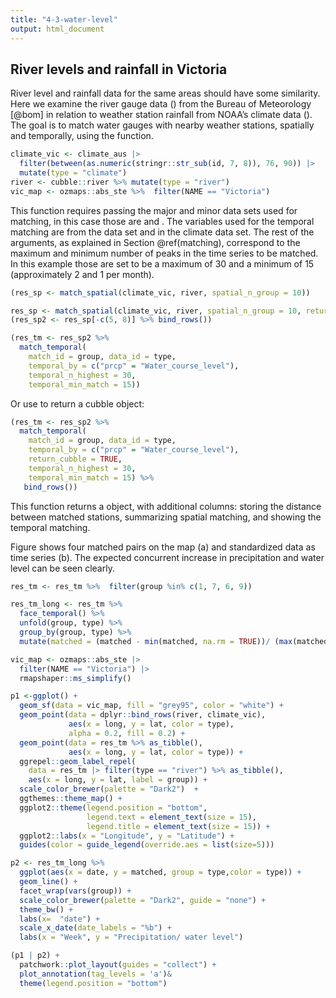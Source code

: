 ```yaml
---
title: "4-3-water-level"
output: html_document
---
```


## River levels and rainfall in Victoria

River level and rainfall data for the same areas should have some similarity. Here we examine the river gauge data (\code{Water_course_level}) from the Bureau of Meteorology [@bom] in relation to weather station rainfall from NOAA's climate data (\code{climate}). The goal is to match water gauges with nearby weather stations, spatially and temporally, using the \code{match_sites()} function.
<!--The Bureau of Meteorology collects [water data](http://www.bom.gov.au/metadata/catalogue/19115/ANZCW0503900528?template=full) from river gauges. The collected variables include: electrical conductivity, turbidity, watercourse discharge, watercourse level, and water temperature. We expect that the water level should be related to the precipitation available from climate data, since rainfall will raise the water level in the river. Figure \ref{fig:matching-map} shows the location of available weather stations and water gauges in Victoria, and we will try to match water gauges with nearby weather stations, taking into account both spatial and temporal information from 2020.-->

```r
climate_vic <- climate_aus |>
  filter(between(as.numeric(stringr::str_sub(id, 7, 8)), 76, 90)) |>
  mutate(type = "climate")
river <- cubble::river %>% mutate(type = "river") 
vic_map <- ozmaps::abs_ste %>%  filter(NAME == "Victoria")
```

This function requires passing the major and minor data sets used for matching, in this case those are \code{river} and \code{climate}.  The variables used for the temporal matching  are \code{Water_course_level} from the \code{river} data set and \code{prcp} in the climate data set. The rest of the arguments, as explained in Section \@ref(matching), correspond to the maximum and minimum number of peaks in the time series to be matched. In this example those are set to be a maximum of 30 and a minimum of 15 (approximately 2 and 1 per month).  

```r
(res_sp <- match_spatial(climate_vic, river, spatial_n_group = 10))
```

```r
res_sp <- match_spatial(climate_vic, river, spatial_n_group = 10, return_cubble = TRUE)
(res_sp2 <- res_sp[-c(5, 8)] %>% bind_rows())
```

```r
(res_tm <- res_sp2 %>% 
  match_temporal(
    match_id = group, data_id = type,
    temporal_by = c("prcp" = "Water_course_level"),
    temporal_n_highest = 30,
    temporal_min_match = 15))
```


Or use \code{return_cubble = TRUE} to return a cubble object: 

```r
(res_tm <- res_sp2 %>% 
  match_temporal(
    match_id = group, data_id = type,
    temporal_by = c("prcp" = "Water_course_level"),
    return_cubble = TRUE, 
    temporal_n_highest = 30,
    temporal_min_match = 15) %>% 
   bind_rows())
```


<!--We first pass in the two datasets, followed by the variables used for the temporal matching, specified in \code{temporal_by} (using the \code{by} syntax from \code{dplyr::join}). With \code{temporal_independent} we select precipitation (\code{prcp}) as the independent variable, and the goal is to see if the water level in the river reflects what is observed in precipitation (for nearby stations). Since we consider a full year of data, we set the number of peaks considered (\code{temporal_n_highest}) to 30 (slightly above the default value of 20), and \code{temporal_min_match} is raised accordingly.-->

This function returns a \code{cubble} object, with additional columns: \code{dist} storing the distance between matched stations, \code{group} summarizing spatial matching, and \code{n_match} showing the temporal matching.

Figure \ref{fig:matching} shows four matched pairs on the map (a) and standardized data as time series (b). The expected concurrent increase in precipitation and water level can be seen clearly.

```r
res_tm <- res_tm %>%  filter(group %in% c(1, 7, 6, 9))

res_tm_long <- res_tm %>%  
  face_temporal() %>%  
  unfold(group, type) %>%  
  group_by(group, type) %>%
  mutate(matched = (matched - min(matched, na.rm = TRUE))/ (max(matched, na.rm = TRUE) - min(matched, na.rm = TRUE))) 

vic_map <- ozmaps::abs_ste |> 
  filter(NAME == "Victoria") |> 
  rmapshaper::ms_simplify()  

p1 <-ggplot() + 
  geom_sf(data = vic_map, fill = "grey95", color = "white") + 
  geom_point(data = dplyr::bind_rows(river, climate_vic), 
             aes(x = long, y = lat, color = type), 
             alpha = 0.2, fill = 0.2) +
  geom_point(data = res_tm %>% as_tibble(), 
             aes(x = long, y = lat, color = type)) +
  ggrepel::geom_label_repel(
    data = res_tm |> filter(type == "river") %>% as_tibble(), 
    aes(x = long, y = lat, label = group)) +
  scale_color_brewer(palette = "Dark2")  + 
  ggthemes::theme_map() +
  ggplot2::theme(legend.position = "bottom",
                 legend.text = element_text(size = 15),
                 legend.title = element_text(size = 15)) +
  ggplot2::labs(x = "Longitude", y = "Latitude") + 
  guides(color = guide_legend(override.aes = list(size=5)))

p2 <- res_tm_long %>%  
  ggplot(aes(x = date, y = matched, group = type,color = type)) + 
  geom_line() + 
  facet_wrap(vars(group)) + 
  scale_color_brewer(palette = "Dark2", guide = "none") + 
  theme_bw() + 
  labs(x=  "date") + 
  scale_x_date(date_labels = "%b") + 
  labs(x = "Week", y = "Precipitation/ water level")

(p1 | p2) + 
  patchwork::plot_layout(guides = "collect") + 
  plot_annotation(tag_levels = 'a')&
  theme(legend.position = "bottom") 
```
